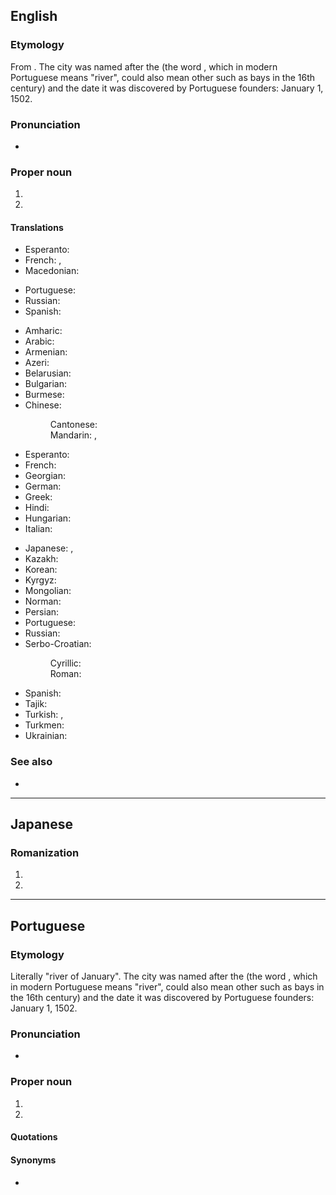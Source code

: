 ==English==
{{wikipedia}}

===Etymology===
From {{der|en|pt|Rio de Janeiro||River of January}}. The city was named after the {{w|Guanabara Bay}} (the word ''{{l|pt|rio}}'', which in modern Portuguese means "river", could also mean other {{l|en|water body|water bodies}} such as bays in the 16th century) and the date it was discovered by Portuguese founders: January 1, 1502.

===Pronunciation===
* {{IPA|/ˈɹiːəʊ dɪ ʒəˈnɪəɹəʊ/|/ˈɹiːəʊ de ʒəˈneəɹəʊ/|lang=en}}

===Proper noun===
{{en-proper noun|head=Rio de Janeiro}}

# {{place:Brazil/state|en|capital=Rio de Janeiro|region=Southeast Region}}
# {{place:Brazil/state capital|en|state=Rio de Janeiro}}

====Translations====
{{trans-top|state}}
* Esperanto: {{t|eo|Rio-de-Ĵanejrio}}
* French: {{t|fr|État de Rio de Janeiro}}, {{t+|fr|Rio de Janeiro|m}}
* Macedonian: {{t|mk|Рио де Жане́иро}}
{{trans-mid}}
* Portuguese: {{t+|pt|Rio de Janeiro|m}}
* Russian: {{t|ru|[[шт.]] [[Ри́о-де-Жане́йро]]|m|tr=št. Río-dɛ-Žanɛ́jro}}
* Spanish: {{t+|es|Río de Janeiro}}
{{trans-bottom}}

{{trans-top|municipality}}
* Amharic: {{t|am|ሪዮ ዴ ጃኔይሮ|tr=riyo de ǧaneyro|sc=Ethi}}
* Arabic: {{t|ar|رِيُّو دِي جَانِيرُو|m}}
* Armenian: {{t|hy|Ռիո դե Ժանեյրո}}
* Azeri: {{t|az|Rio-de-Janeyro}}
* Belarusian: {{t|be|Ры́а-дэ-Жанэ́йра|m}}
* Bulgarian: {{t|bg|Ри́о де Жане́йро|m|sc=Cyrl}}
* Burmese: {{t|my|ရီယို ဒီ ဂျီးနေးရိုးမြို့|sc=Mymr}}
* Chinese:
*: Cantonese: {{t|yue|里約熱內盧|tr=lei5 joek3 jit6 noi3 lou4|sc=Hani}}
*: Mandarin: {{t+|cmn|里約熱內盧}}, {{t+|cmn|里约热内卢|tr=Lǐyuē Rènèilú}}
* Esperanto: {{t|eo|Rio-de-Ĵanejro}}
* French: {{t+|fr|Rio de Janeiro|m}}
* Georgian: {{t|ka|რიო-დე-ჟანეირო}}
* German: {{t+|de|Rio de Janeiro|n}}
* Greek: {{t+|el|Ρίο ντε Τζανέιρο}}
* Hindi: {{t|hi|रियो डि जेनेरो|sc=Deva}}
* Hungarian: {{t+|hu|Rio de Janeiro}}
* Italian: {{t+|it|Rio de Janeiro|f}}
{{trans-mid}}
* Japanese: {{t|ja|リオデジャネイロ|tr=Rio de Janeiro}}, {{qualifier|abbreviation}} {{t|ja|リオ|tr=Rio}}
* Kazakh: {{t|kk|Рио-де-Жанейро|sc=Cyrl}}
* Korean: {{t|ko|^리우데자네이루}}
* Kyrgyz: {{t|ky|Рио-де-Жанейро|sc=Cyrl}}
* Mongolian: {{t|mn|Рио-де-Жанейро|sc=Cyrl}}
* Norman: {{t|nrf|Riviéthe dé Janvyi|f}} {{qualifier|Jersey}}
* Persian: {{t|fa|ریو دو ژانیرو|tr=rio do žâniro|sc=fa-Arab}}
* Portuguese: {{t+|pt|Rio de Janeiro|m}}
* Russian: {{t+|ru|Ри́о-де-Жане́йро|m|tr=Río-dɛ-Žanɛ́jro}}
* Serbo-Croatian:
*: Cyrillic: {{t|sh|Рио де Жанеиро|m}}
*: Roman: {{t|sh|Rio de Žaneiro|m}}
* Spanish: {{t+|es|Río de Janeiro|m}}
* Tajik: {{t|tg|Рио-де-Жанейро}}
* Turkish: {{t|tr|Rio de Janeiro}}, {{t|tr|Rio}}
* Turkmen: {{t|tk|Rio-de-Žaneýro}}
* Ukrainian: {{t|uk|Ріо-де-Жане́йро|m}}
{{trans-bottom}}

===See also===
* {{pedialite}}

----

==Japanese==

===Romanization===
{{ja-romaji}}

# {{ja-romanization of|リオデジャネイロ}}
# {{ja-romanization of|リオ・デ・ジャネイロ}}

----

==Portuguese==

===Etymology===
Literally "river of January". The city was named after the {{w|Guanabara Bay}} (the word ''{{l|pt|rio}}'', which in modern Portuguese means "river", could also mean other {{l|en|water body|water bodies}} such as bays in the 16th century) and the date it was discovered by Portuguese founders: January 1, 1502.

===Pronunciation===
* {{a|Brazil}} {{IPA|/ˈʁi.u dʒi ʒɐ.ˈne(j).ɾu/|lang=pt}}

===Proper noun===
{{pt-proper noun|m|head=[[rio|Rio]] [[de]] [[janeiro|Janeiro]]}}

# {{place:Brazil/state|pt|capital=Rio de Janeiro|region=Southeast Region}}
# {{place:Brazil/state capital|pt|state=Rio de Janeiro}}

====Quotations====
{{seeCites}}

====Synonyms====
* {{l|pt|Rio}} {{qualifier|short form}}